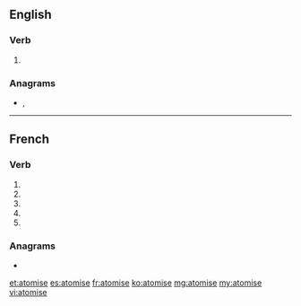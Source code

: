 {{also|atomisé}}
==English==

===Verb===
{{en-verb|atomis}}

# {{alternative spelling of|atomize|lang=en}}

===Anagrams===
* {{l|en|amosite}}, {{l|en|atomies}}

----

==French==

===Verb===
{{fr-verb-form}}

# {{inflection of|atomiser||1|s|pres|indc|lang=fr}}
# {{inflection of|atomiser||3|s|pres|indc|lang=fr}}
# {{inflection of|atomiser||1|s|pres|subj|lang=fr}}
# {{inflection of|atomiser||3|s|pres|subj|lang=fr}}
# {{inflection of|atomiser||2|s|impr|lang=fr}}

===Anagrams===
* {{l|fr|maoïste}}

[[et:atomise]]
[[es:atomise]]
[[fr:atomise]]
[[ko:atomise]]
[[mg:atomise]]
[[my:atomise]]
[[vi:atomise]]